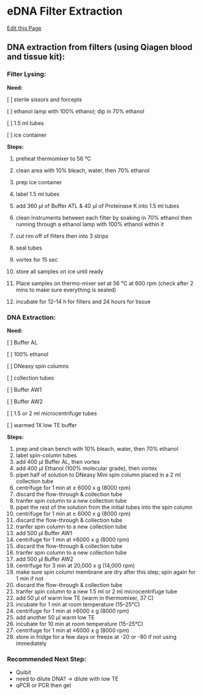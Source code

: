 # eDNA Filter Extraction

[Edit this Page](https://github.com/remygatins/GatinsLab/blob/main/lab_molec_eDNA_extraction.qmd)


## DNA extraction from filters (using Qiagen blood and tissue kit):

### Filter Lysing:

**Need:**

[ ] sterile sissors and forcepts

[ ] ethanol lamp with 100% ethanol; dip in 70% ethanol

[ ] 1.5 ml tubes

[ ] ice container

**Steps:**

1. preheat thermomixer to 56 °C

2. clean area with 10% bleach, water, then 70% ethanol

3. prep ice container

4. label 1.5 ml tubes

5. add 360 µl of Buffer ATL & 40 µl of Proteinase K into 1.5 ml tubes

6. clean instruments between each filter by soaking in 70% ethanol then running through a ethanol lamp with 100% ethanol within it

7. cut rim off of filters then into 3 strips



8. seal tubes

9. vortex for 15 sec

10. store all samples on ice until ready

11. Place samples on thermo-mixer set at 56 °C at 600 rpm (check after 2 mins to make sure everything is sealed)

12. incubate for 12–14 h for filters and 24 hours for tissue

### DNA Extraction:

**Need:**

[ ] Buffer AL

[ ] 100% ethanol

[ ] DNeasy spin columns

[ ] collection tubes

[ ] Buffer AW1

[ ] Buffer AW2

[ ] 1.5 or 2 ml microcentrifuge tubes

[ ] warmed 1X low TE buffer

**Steps:**

1. prep and clean bench with 10% bleach, water, then 70% ethanol
2. label spin-column tubes
3. add 400 μl Buffer AL, then vortex
4. add 400 μl Ethanol (100% molecular grade), then vortex
5. pipet half of solution to DNeasy Mini spin column placed in a 2 ml collection tube
6. centrifuge for 1 min at ≥ 6000 x g (8000 rpm)
7. discard the flow-through & collection tube
8. tranfer spin column to a new collection tube
9. pipet the rest of the solution from the initial tubes into the spin column
10. centrifuge for 1 min at ≥ 6000 x g (8000 rpm)
11. discard the flow-through & collection tube
12. tranfer spin column to a new collection tube
13. add 500 μl Buffer AW1
14. centrifuge for 1 min at ≥6000 x g (8000 rpm)
15. discard the flow-through & collection tube
16. tranfer spin column to a new collection tube
17. add 500 μl Buffer AW2
18. centrifuge for 3 min at 20,000 x g (14,000 rpm)
19. make sure spin column membrane are dry after this step; spin again for 1 min if not
20. discard the flow-through & collection tube
21. tranfer spin column to a new 1.5 ml or 2 ml microcentrifuge tube
22. add 50 μl of warm low TE (warm in thermomixer, 37 C)
23. incubate for 1 min at room temperature (15–25°C)
24. centrifuge for 1 min at ≥6000 x g (8000 rpm)
25. add another 50 μl warm low TE
26. incubate for 10 min at room temperature (15–25°C)
27. centrifuge for 1 min at ≥6000 x g (8000 rpm)
28. store in fridge for a few days or freeze at -20 or -80 if not using immediately 

### Recommended Next Step:
- Quibit
- need to dilute DNA? -> dilute with low TE
- qPCR or PCR then gel
